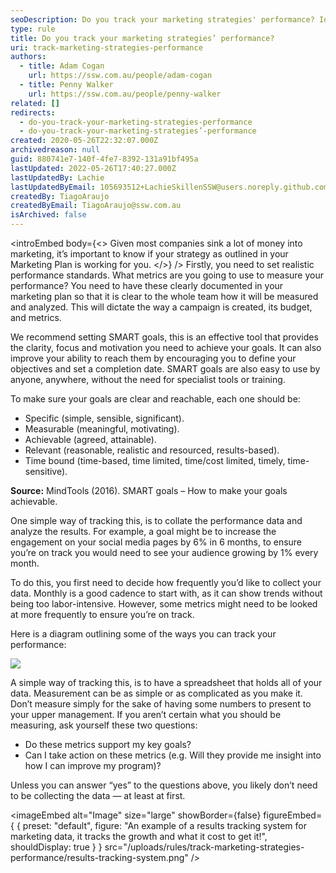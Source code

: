 ```yaml
---
seoDescription: Do you track your marketing strategies' performance? Identify and measure key metrics to gauge success.
type: rule
title: Do you track your marketing strategies’ performance?
uri: track-marketing-strategies-performance
authors:
  - title: Adam Cogan
    url: https://ssw.com.au/people/adam-cogan
  - title: Penny Walker
    url: https://ssw.com.au/people/penny-walker
related: []
redirects:
  - do-you-track-your-marketing-strategies-performance
  - do-you-track-your-marketing-strategies’-performance
created: 2020-05-26T22:32:07.000Z
archivedreason: null
guid: 880741e7-140f-4fe7-8392-131a91bf495a
lastUpdated: 2022-05-26T17:40:27.000Z
lastUpdatedBy: Lachie
lastUpdatedByEmail: 105693512+LachieSkillenSSW@users.noreply.github.com
createdBy: TiagoAraujo
createdByEmail: TiagoAraujo@ssw.com.au
isArchived: false
---
```


<introEmbed
  body={<>
Given most companies sink a lot of money into marketing, it’s important to know if your strategy as outlined in your Marketing Plan is working for you.
  </>}
/>
Firstly, you need to set realistic performance standards. What metrics are you going to use to measure your performance? You need to have these clearly documented in your marketing plan so that it is clear to the whole team how it will be measured and analyzed. This will dictate the way a campaign is created, its budget, and metrics.

We recommend setting SMART goals, this is an effective tool that provides the clarity, focus and motivation you need to achieve your goals. It can also improve your ability to reach them by encouraging you to define your objectives and set a completion date. SMART goals are also easy to use by anyone, anywhere, without the need for specialist tools or training.

To make sure your goals are clear and reachable, each one should be:

- Specific (simple, sensible, significant).
- Measurable (meaningful, motivating).
- Achievable (agreed, attainable).
- Relevant (reasonable, realistic and resourced, results-based).
- Time bound (time-based, time limited, time/cost limited, timely, time-sensitive).

**Source:** MindTools (2016). SMART goals – How to make your goals achievable.

One simple way of tracking this, is to collate the performance data and analyze the results. For example, a goal might be to increase the engagement on your social media pages by 6% in 6 months, to ensure you’re on track you would need to see your audience growing by 1% every month.

To do this, you first need to decide how frequently you’d like to collect your data. Monthly is a good cadence to start with, as it can show trends without being too labor-intensive. However, some metrics might need to be looked at more frequently to ensure you’re on track.

Here is a diagram outlining some of the ways you can track your performance:

![](/uploads/rules/track-marketing-strategies-performance/mkt-performance-diagram.png)

A simple way of tracking this, is to have a spreadsheet that holds all of your data. Measurement can be as simple or as complicated as you make it. Don’t measure simply for the sake of having some numbers to present to your upper management. If you aren’t certain what you should be measuring, ask yourself these two questions:

- Do these metrics support my key goals?
- Can I take action on these metrics (e.g. Will they provide me insight into how I can improve my program)?

Unless you can answer “yes” to the questions above, you likely don’t need to be collecting the data — at least at first.


<imageEmbed
  alt="Image"
  size="large"
  showBorder={false}
  figureEmbed={ {
    preset: "default",
    figure: "An example of a results tracking system for marketing data, it tracks the growth and what it cost to get it!",
    shouldDisplay: true
  } }
  src="/uploads/rules/track-marketing-strategies-performance/results-tracking-system.png"
/>
